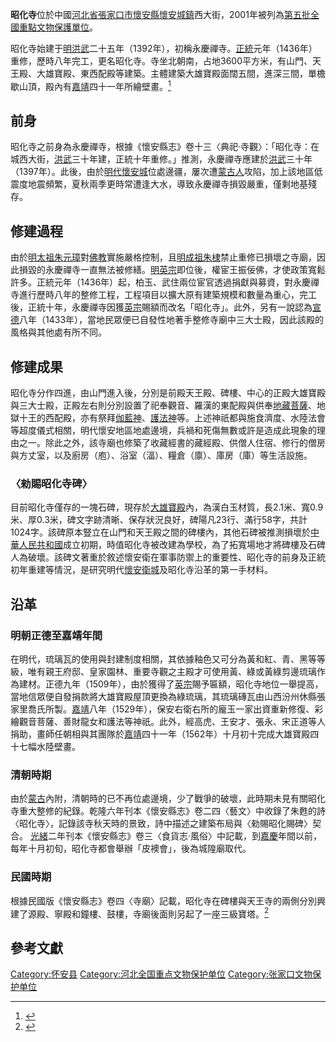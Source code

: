 {{coord|40|27|46|N|114|27|47|E|display=title|scale:10000}}
{{文物保护单位
| 级别 = 全國
| 名称 = 昭化寺
| 图片 = Zhaohua Temple 3.jpg
| 所在 = [[河北省|河北省]][[懷安縣|懷安縣]]
| 分类 = 古建築
| 时代 = [[明朝|明]]
| 编号 = [[第五批全國重點文物保護单位|第五批]]第210項
| 登录 = 2001年6月25日
}}
'''昭化寺'''位於中國[[河北省|河北省]][[张家口市|張家口市]][[怀安县|懷安縣]][[怀安城镇|懷安城鎮]]西大街，2001年被列為[[第五批全国重点文物保护单位|第五批全國重點文物保護單位]]。

昭化寺始建于[[明朝|明]][[洪武|洪武]]二十五年（1392年），初稱永慶禪寺。[[正统_(年号)|正統]]元年（1436年）重修，歷時八年完工，更名昭化寺。寺坐北朝南，占地3600平方米，有山門、天王殿、大雄寶殿、東西配殿等建築。主體建築大雄寶殿面闊五間，進深三間，單檐歇山頂，殿內有[[嘉靖|嘉靖]]四十一年所繪壁畫。<ref>{{Cite book|title=全國重點文物保護單位·第一至第五批·第一卷|publisher=文物出版社|year=2004|isbn=7-5010-1525-2|pages=225}}</ref>

== 前身 ==
昭化寺之前身為永慶禪寺，根據《懷安縣志》卷十三〈典祀·寺觀〉：「昭化寺：在城西大街，[[洪武|洪武]]三十年建，正統十年重修。」推測，永慶禪寺應建於[[洪武|洪武]]三十年（1397年）。此後，由於[[明朝|明代]][[怀安城镇|懷安城]]位處邊疆，屢次遭[[蒙古人種|蒙古人]]攻陷，加上該地區低震度地震頻繁，夏秋兩季更時常遭逢大水，導致永慶禪寺損毀嚴重，僅剩地基殘存。

== 修建過程 ==
由於[[朱元璋|明太祖朱元璋]]對[[佛教|佛教]]實施嚴格控制，且[[明成祖|明成祖朱棣]]禁止重修已損壞之寺廟，因此損毀的永慶禪寺一直無法被修繕。[[明英宗|明英宗]]即位後，權宦王振佞佛，才使政策寬鬆許多。正統元年（1436年）起，柏玉、武住兩位宦官透過捐獻與募資，對永慶禪寺進行歷時八年的整修工程，工程項目以擴大原有建築規模和數量為重心，完工後，正統十年，永慶禪寺因獲[[明英宗|英宗]]賜額而改名「昭化寺」。此外，另有一說認為[[宣德|宣德]]八年（1433年），當地民眾便已自發性地著手整修寺廟中三大士殿，因此該殿的風格與其他處有所不同。

== 修建成果 ==
昭化寺分作四進，由山門進入後，分別是前殿天王殿、碑樓、中心的正殿大雄寶殿與三大士殿，正殿左右則分別設置了祀奉觀音、羅漢的東配殿與供奉[[地藏菩萨|地藏菩薩]]、地獄十王的西配殿，亦有祭拜[[伽藍神|伽藍神]]、[[護法神|護法神]]等。上述神祇都與施食濟度、水陸法會等超度儀式相關，明代懷安地區地處邊境，兵禍和死傷無數或許是造成此現象的理由之一。除此之外，該寺廟也修築了收藏經書的藏經殿、供僧人住宿、修行的僧房與方丈室，以及廚房（庖）、浴室（湢）、糧倉（廪）、庫房（庫）等生活設施。

=== 〈勑賜昭化寺碑〉 ===
目前昭化寺僅存的一塊石碑，現存於[[大雄寶殿|大雄寶殿]]內，為漢白玉材質，長2.1米、寬0.9米、厚0.3米，碑文字跡清晰、保存狀況良好，碑陽凡23行、滿行58字，共計1024字。該碑原本豎立在山門和天王殿之間的碑樓內，其他石碑被推測損壞於[[中华人民共和国|中華人民共和國]]成立初期，時值昭化寺被改建為學校，為了拓寬場地才將碑樓及石碑人為破壞。該碑文著重於敘述懷安衛在軍事防禦上的重要性、昭化寺的前身及正統初年重建等情況，是研究明代[[怀安城镇|懷安衛城]]及昭化寺沿革的第一手材料。

== 沿革 ==

=== 明朝正德至嘉靖年間 ===
在明代，琉璃瓦的使用與封建制度相關，其依據釉色又可分為黃和紅、青、黑等等級，唯有親王府邸、皇家園林、重要寺觀之主殿才可使用黃、綠或黃綠剪邊琉璃作為建材。正德九年（1509年），由於獲得了[[明英宗|英宗]]賜予匾額，昭化寺地位一舉提高，當地信眾便自發捐款將大雄寶殿屋頂更換為綠琉璃，其琉璃磚瓦由山西汾州休縣張家里喬氏所製。[[嘉靖|嘉靖]]八年（1529年），保安右衛右所的龐玉一家出資重新修復、彩繪觀音菩薩、善財龍女和護法等神祇。此外，經高虎、王安才、張永、宋正道等人捐助，畫師任朝相與其團隊於[[嘉靖|嘉靖]]四十一年（1562年）十月初十完成大雄寶殿四十七幅水陸壁畫。

=== 清朝時期 ===
由於[[蒙古帝国|蒙古]]內附，清朝時的已不再位處邊境，少了戰爭的破壞，此時期未見有關昭化寺重大整修的紀錄。乾隆六年刊本《懷安縣志》卷二四〈藝文〉中收錄了朱甦的詩〈昭化寺〉，記錄該寺秋天時的景致，詩中描述之建築布局與〈勑賜昭化賜碑〉契合。 [[光绪|光緒]]二年刊本《懷安縣志》卷三〈食貨志·風俗〉中記載，到[[嘉庆|嘉慶]]年間以前，每年十月初旬，昭化寺都會舉辦「皮襖會」，後為城隍廟取代。

=== 民國時期 ===
根據民國版《懷安縣志》卷四〈寺廟〉記載，昭化寺在碑樓與天王寺的兩側分別興建了源殿、寧殿和鐘樓、鼓樓，寺廟後面則另起了一座三級寶塔。<ref>{{Cite journal|title=明代昭化寺創建沿革考：以〈勑賜昭化寺碑〉為中心|author=姜守誠|journal=《成大歷史學報》|issue=第四十九號|year=2015年12月|page=頁147-212}}</ref>

== 參考文獻 ==
{{reflist}}

{{河北全国重点文物保护单位}}

{{DEFAULTSORT:Zhao}}
[[Category:怀安县|Category:怀安县]]
[[Category:河北全国重点文物保护单位|Category:河北全国重点文物保护单位]]
[[Category:张家口文物保护单位|Category:张家口文物保护单位]]